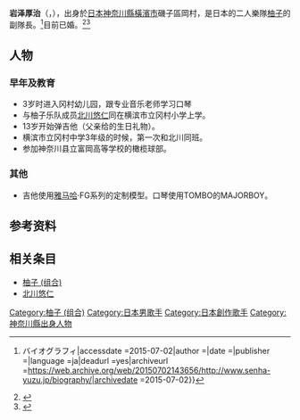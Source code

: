 {{艺人|图片 =IwasawaKoiji 2012-01-22.jpg|caption=2012年1月22日，两人乐队“柚子”的成员岩泽厚治参加日产体育场举行的松田直树纪念活动
|出生地點 = {{JPN}}[[神奈川縣|神奈川縣]]|出生日期 = {{birth_date_and_age|1976|10|14}}
|出道日期 = 1997年|國籍 = {{JPN}}|活躍年代 = 1997年 - 
|网站 = [https://yuzu-official.com/ ゆず Official Website]|类型 = 男歌手
|姓名 = 岩澤厚治<br><small>{{lang|ja|いわさわ こうじ}}</small>}}
{{japanese|japanese=岩沢 厚治|kana=いわさわ こうじ|romaji=Iwasawa Kouji}}
'''岩泽厚治'''（{{jpn|j=岩沢 厚治|hg=いわさわ こうじ|rm=iwasawa Kouji}}，{{bd|1976年|10月14日||catIdx=Iwasawa Kouji}}），出身於[[日本|日本]][[神奈川縣|神奈川縣]][[橫濱市|橫濱市]]磯子區岡村，是日本的二人樂隊[[柚子_(組合)|柚子]]的副隊長。<ref>{{Cite web|url =http://www.senha-yuzu.jp/biography|title =ゆず Official Website {{!}} バイオグラフィ|accessdate =2015-07-02|author =|date =|publisher =|language =ja|deadurl =yes|archiveurl =https://web.archive.org/web/20150702143656/http://www.senha-yuzu.jp/biography/|archivedate =2015-07-02}}</ref>目前已婚。<ref>{{Cite web|url = http://www.tokyohive.com/article/2011/09/yuzus-iwasawa-koji-to-marry-his-girlfriend|title = Yuzu's Iwasawa Koji to marry his girlfriend|accessdate = 2011-09-25|author = |date = |publisher = |language = en|archive-date = 2015-07-08|archive-url = https://web.archive.org/web/20150708225055/http://www.tokyohive.com/article/2011/09/yuzus-iwasawa-koji-to-marry-his-girlfriend|dead-url = no}}</ref><ref>{{YouTube|YkME2qBEWWw|link=yes|ゆず 厚ちゃん 結婚おめでとう!!|h=小时数|m=分钟数|s=秒数|language=ja}}</ref>

== 人物 ==

=== 早年及教育 ===
* 3岁时进入冈村幼儿园，跟专业音乐老师学习口琴
* 与柚子乐队成员[[北川悠仁|北川悠仁]]同在横滨市立冈村小学上学。
* 13岁开始弹吉他（父亲给的生日礼物）。
* 横滨市立冈村中学3年级的时候，第一次和北川同班。
* 参加神奈川县立富岡高等学校的橄榄球部。

=== 其他 ===
* 吉他使用[[雅馬哈|雅马哈]]·FG系列的定制模型。口琴使用TOMBO的MAJORBOY。

== 参考资料 ==
<references />

==相关条目==
* [[柚子_(组合)|柚子 (组合)]]
* [[北川悠仁|北川悠仁]]

{{音乐家小作品}}
{{normdaten}}
{{DEFAULTSORT:Iwasawa Kouji}} 
[[Category:柚子_(组合)|Category:柚子 (组合)]]
[[Category:日本男歌手|Category:日本男歌手]] 
[[Category:日本創作歌手|Category:日本創作歌手]] 
[[Category:神奈川縣出身人物|Category:神奈川縣出身人物]]